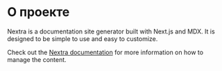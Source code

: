 # О проекте

Nextra is a documentation site generator built with Next.js and MDX. It is designed to be simple to use and easy to customize.

Check out the [Nextra documentation](https://nextra.site/docs) for more information on how to manage the content.